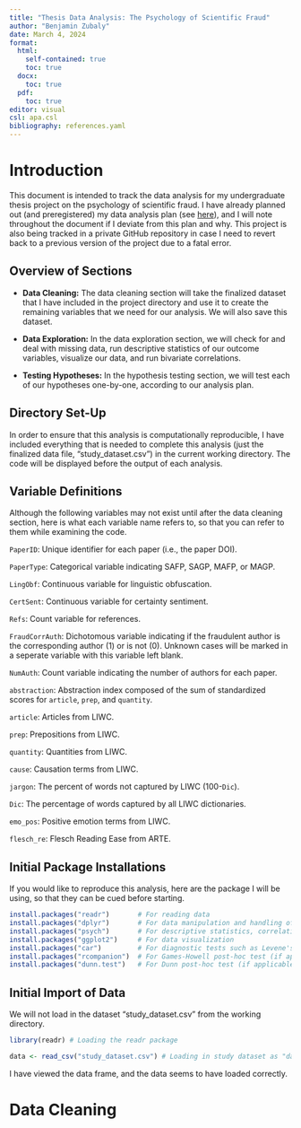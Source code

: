 ```yaml
---
title: "Thesis Data Analysis: The Psychology of Scientific Fraud"
author: "Benjamin Zubaly"
date: March 4, 2024
format:
  html:
    self-contained: true
    toc: true
  docx:
    toc: true
  pdf:
    toc: true
editor: visual
csl: apa.csl
bibliography: references.yaml
---
```


# Introduction

This document is intended to track the data analysis for my undergraduate thesis project on the psychology of scientific fraud. I have already planned out (and preregistered) my data analysis plan (see [here](https://benjaminjzubaly.github.io/The-Psychology-of-Scientific-Fraud-Thesis/#data-analysis "Thesis Data Analysis Plan")), and I will note throughout the document if I deviate from this plan and why. This project is also being tracked in a private GitHub repository in case I need to revert back to a previous version of the project due to a fatal error.

## Overview of Sections

-   **Data Cleaning:** The data cleaning section will take the finalized dataset that I have included in the project directory and use it to create the remaining variables that we need for our analysis. We will also save this dataset.

-   **Data Exploration:** In the data exploration section, we will check for and deal with missing data, run descriptive statistics of our outcome variables, visualize our data, and run bivariate correlations.

-   **Testing Hypotheses:** In the hypothesis testing section, we will test each of our hypotheses one-by-one, according to our analysis plan.

## Directory Set-Up

In order to ensure that this analysis is computationally reproducible, I have included everything that is needed to complete this analysis (just the finalized data file, "study_dataset.csv") in the current working directory. The code will be displayed before the output of each analysis.

## Variable Definitions

Although the following variables may not exist until after the data cleaning section, here is what each variable name refers to, so that you can refer to them while examining the code.

`PaperID`: Unique identifier for each paper (i.e., the paper DOI).

`PaperType`: Categorical variable indicating SAFP, SAGP, MAFP, or MAGP.

`LingObf`: Continuous variable for linguistic obfuscation.

`CertSent`: Continuous variable for certainty sentiment.

`Refs`: Count variable for references.

`FraudCorrAuth`: Dichotomous variable indicating if the fraudulent author is the corresponding author (1) or is not (0). Unknown cases will be marked in a seperate variable with this variable left blank.

`NumAuth`: Count variable indicating the number of authors for each paper.

`abstraction`: Abstraction index composed of the sum of standardized scores for `article`, `prep`, and `quantity`.

`article`: Articles from LIWC.

`prep`: Prepositions from LIWC.

`quantity`: Quantities from LIWC.

`cause`: Causation terms from LIWC.

`jargon`: The percent of words not captured by LIWC (100-`Dic`).

`Dic`: The percentage of words captured by all LIWC dictionaries.

`emo_pos`: Positive emotion terms from LIWC.

`flesch_re`: Flesch Reading Ease from ARTE.

## Initial Package Installations

If you would like to reproduce this analysis, here are the package I will be using, so that they can be cued before starting.

```r
install.packages("readr")       # For reading data
install.packages("dplyr")       # For data manipulation and handling of missing data
install.packages("psych")       # For descriptive statistics, correlations
install.packages("ggplot2")     # For data visualization
install.packages("car")         # For diagnostic tests such as Levene's test
install.packages("rcompanion")  # For Games-Howell post-hoc test (if applicable)
install.packages("dunn.test")   # For Dunn post-hoc test (if applicable)
```

## Initial Import of Data

We will not load in the dataset "study_dataset.csv" from the working directory.

```r
library(readr) # Loading the readr package

data <- read_csv("study_dataset.csv") # Loading in study dataset as "data"
```

I have viewed the data frame, and the data seems to have loaded correctly.

# Data Cleaning
